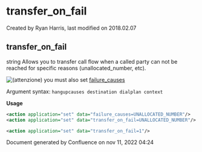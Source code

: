 
# transfer_on_fail 

 Created by  Ryan Harris, last modified on 2018.02.07

## transfer_on_fail

string Allows you to transfer call flow when a called party can not be reached for specific reasons (unallocated\_number, etc).

![(attenzione)](/images/icons/emoticons/warning.svg) you must also set [failure\_causes](../FreeSWITCH-Explained/Dialplan/Variables-Master-List_16352570.mdx#failure_causes)

Argument syntax: `hangupcauses destination dialplan context`

**Usage**

```xml
<action application="set" data="failure_causes=UNALLOCATED_NUMBER"/>
<action application="set" data="transfer_on_fail=UNALLOCATED_NUMBER"/>
```

```xml
<action application="set" data="transfer_on_fail=1"/>
```

Document generated by Confluence on nov 11, 2022 04:24
